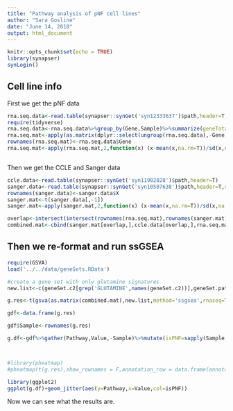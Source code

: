 ```yaml
---
title: "Pathway analysis of pNF cell lines"
author: "Sara Gosline"
date: "June 14, 2018"
output: html_document
---
```


```r
knitr::opts_chunk$set(echo = TRUE)
library(synapser)
synLogin()

```

## Cell line info

First we get the pNF data
```r
rna.seq.data<-read.table(synapser::synGet('syn12333637')$path,header=T,sep='\t')
require(tidyverse)
rna.seq.data<-rna.seq.data%>%group_by(Gene,Sample)%>%summarize(geneTotals=sum(Value))%>%spread(key=Sample,value=geneTotals)
rna.seq.mat<-apply(as.matrix(dplyr::select(ungroup(rna.seq.data),-Gene)),2,as.numeric)
rownames(rna.seq.mat)<-rna.seq.data$Gene
rna.seq.mat<-apply(rna.seq.mat,2,function(x) (x-mean(x,na.rm=T))/sd(x,na.rm=T))



```
Then we get the CCLE and Sanger data
```r

ccle.data<-read.table(synapser::synGet('syn11902828')$path,header=T)
sanger.data<-read.table(synapser::synGet('syn10507638')$path,header=T,sep=',')
rownames(sanger.data)<-sanger.data$X
sanger.mat<-t(sanger.data[,-1])
sanger.mat<-apply(sanger.mat,2,function(x) (x-mean(x,na.rm=T))/sd(x,na.rm=T))

overlap<-intersect(intersect(rownames(rna.seq.mat),rownames(sanger.mat)),rownames(ccle.data))
combined.mat<-cbind(sanger.mat[overlap,],ccle.data[overlap,],rna.seq.mat[overlap,])
```


## Then we re-format and run ssGSEA


```r
require(GSVA)
load('../../data/geneSets.RData')

#create a gene set with only glutamine signatures
new.list<-c(geneSet.c2[grep('GLUTAMINE',names(geneSet.c2))],geneSet.pathway[grep("GLUTAMINE",names(geneSet.pathway))])#geneSet.c2[grep('METAB',names(geneSet.c2))],geneSet.pathway[grep("METAB",names(geneSet.pathway))])

g.res<-t(gsva(as.matrix(combined.mat),new.list,method='ssgsea',rnaseq=TRUE,verbose=FALSE))

gdf<-data.frame(g.res)

gdf$Sample<-rownames(g.res)

g.df<-gdf%>%gather(Pathway,Value,-Sample)%>%mutate(isPNF=sapply(Sample,function(x) ifelse(x%in%colnames(rna.seq.data),"NF",ifelse(x%in%colnames(sanger.mat),"Sanger","CCLE"))))



#library(pheatmap)
#pheatmap(t(g.res),show_rownames = F,annotation_row = data.frame(annotations),cellheight=10,cellwidth=10)

library(ggplot2)
ggplot(g.df)+geom_jitter(aes(y=Pathway,x=Value,col=isPNF))
```

Now we can see what the results are.
